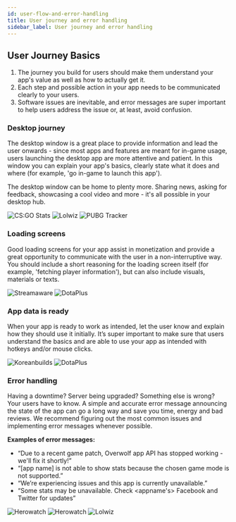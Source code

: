 ```yaml
---
id: user-flow-and-error-handling
title: User journey and error handling
sidebar_label: User journey and error handling
---
```


## User Journey Basics

1. The journey you build for users should make them understand your app's value as well as how to actually get it.
2. Each step and possible action in your app needs to be communicated clearly to your users.
3. Software issues are inevitable, and error messages are super important to help users address the issue or, at least, avoid confusion.

### Desktop journey

The desktop window is a great place to provide information and lead the user onwards - since most apps and features are meant for in-game usage, users launching the desktop app are more attentive and patient. In this window you can explain your app's basics, clearly state what it does and where (for example, 'go in-game to launch this app'). 

The desktop window can be home to plenty more. Sharing news, asking for feedback, showcasing a cool video and more - it's all possible in your desktop hub. 


<ImageSlider>
  <img src={require('/assets/user-flow-and-error-handling/csgo-stats-desktop-mode.jpg').default} alt="CS:GO Stats" />
  <img src={require('/assets/user-flow-and-error-handling/lolwiz-home.jpg').default} alt="Lolwiz" />
  <img src={require('/assets/user-flow-and-error-handling/pubg-tracker-home.jpg').default} alt="PUBG Tracker" />
</ImageSlider>

### Loading screens

Good loading screens for your app assist in monetization and provide a great opportunity to communicate with the user in a non-interruptive way. You should include a short reasoning for the loading screen itself (for example, 'fetching player information'), but can also include visuals, materials or texts. 


<ImageSlider>
  <img src={require('/assets/user-flow-and-error-handling/streamaware-loading-data.jpg').default} alt="Streamaware" />
  <img src={require('/assets/user-flow-and-error-handling/dotaplus-loading.png').default} alt="DotaPlus" />
</ImageSlider>

### App data is ready

When your app is ready to work as intended, let the user know and explain how they should use it initially. It’s super important to make sure that users understand the basics and are able to use your app as intended with hotkeys and/or mouse clicks.

<ImageSlider>
  <img src={require('/assets/user-flow-and-error-handling/koreanbuilds-loading-stats.jpg').default} alt="Koreanbuilds" />
  <img src={require('/assets/user-flow-and-error-handling/dotaplus-ready.png').default} alt="DotaPlus" />
</ImageSlider>

### Error handling

Having a downtime? Server being upgraded? Something else is wrong? Your users have to know. A simple and accurate error message announcing the state of the app can go a long way and save you time, energy and bad reviews. We recommend figuring out the most common issues and implementing error messages whenever possible. 

**Examples of error messages:**

* “Due to a recent game patch, Overwolf app API has stopped working - we'll fix it shortly!”
* “[app name] is not able to show stats because the chosen game mode is not supported.”
* “We’re experiencing issues and this app is currently unavailable.”
* “Some stats may be unavailable. Check <appname's> Facebook and Twitter for updates”

<ImageSlider>
  <img src={require('/assets/user-flow-and-error-handling/error-herowatch2.jpg').default} alt="Herowatch" />
  <img src={require('/assets/user-flow-and-error-handling/error-herowatch.jpg').default} alt="Herowatch" />
  <img src={require('/assets/user-flow-and-error-handling/error-lolwiz.jpg').default} alt="Lolwiz" />
</ImageSlider>